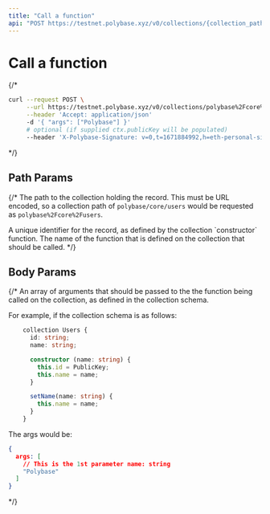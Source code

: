 ```yaml
---
title: "Call a function"
api: "POST https://testnet.polybase.xyz/v0/collections/{collection_path}/records/{record_id}/call/{function_name}"
---
```


# Call a function
 
{/* <RequestExample>

```bash Bash
curl --request POST \
     --url https://testnet.polybase.xyz/v0/collections/polybase%2Fcore%2Fusers/records/id123/call/functionName\
     --header 'Accept: application/json'
     -d '{ "args": ["Polybase"] }' 
     # optional (if supplied ctx.publicKey will be populated)
     --header 'X-Polybase-Signature: v=0,t=1671884992,h=eth-personal-sign,sig=0x288db6271d92253ae19983a8e5110f1bc1bef1911210127ccbf657d85428ba9917aa9457f0f8e7f300a36b106525d3a3471e63ae265af4898742040a377e1da11c'
```

</RequestExample> */}

## Path Params

{/* <ParamField path="collection_path" type="string" required>
  The path to the collection holding the record. This must be URL encoded, so a collection path of `polybase/core/users` would be requested as `polybase%2Fcore%2Fusers`.
</ParamField>

<ParamField path="record_id" type="string" required>
  A unique identifier for the record, as defined by the collection `constructor` function.
</ParamField>

<ParamField path="function_name" type="string" required>
  The name of the function that is defined on the collection that should be called.
</ParamField> */}


## Body Params

{/* <ParamField body="args" type="array" required>
  An array of arguments that should be passed to the the function being called on the collection, as defined in the collection schema.

  For example, if the collection schema is as follows:

```typescript
    collection Users {
      id: string;
      name: string;

      constructor (name: string) {
        this.id = PublicKey;
        this.name = name;
      }

      setName(name: string) {
        this.name = name;
      }
    }
  ```

  The args would be:
  ```json
  {
    args: [
      // This is the 1st parameter name: string
      "Polybase"
    ]
  }
  ```
</ParamField> */}